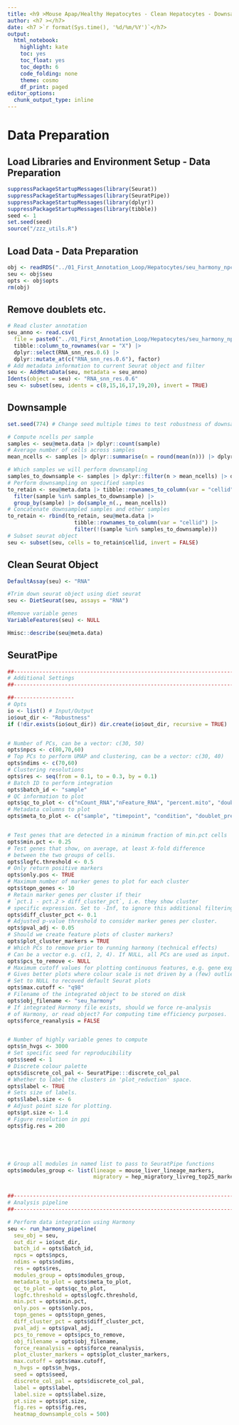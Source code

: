 ```yaml
---
title: <h9 >Mouse Apap/Healthy Hepatocytes - Clean Hepatocytes - Downsample Robusness</h9>
author: <h7 ></h7>   
date: <h7 >`r format(Sys.time(), '%d/%m/%Y')`</h7>
output:
  html_notebook:
    highlight: kate
    toc: yes
    toc_float: yes
    toc_depth: 6
    code_folding: none
    theme: cosmo
    df_print: paged
editor_options: 
  chunk_output_type: inline
---
```



# Data Preparation

## Load Libraries and Environment Setup - Data Preparation

```r
suppressPackageStartupMessages(library(Seurat))
suppressPackageStartupMessages(library(SeuratPipe))
suppressPackageStartupMessages(library(dplyr))
suppressPackageStartupMessages(library(tibble))
seed <- 1
set.seed(seed) 
source("/zzz_utils.R")
```


## Load Data - Data Preparation

```r
obj <- readRDS("../01_First_Annotation_Loop/Hepatocytes/seu_harmony_npcs50.rds")
seu <- obj$seu
opts <- obj$opts
rm(obj)
```


## Remove doublets etc.

```r
# Read cluster annotation
seu_anno <- read.csv(
  file = paste0("../01_First_Annotation_Loop/Hepatocytes/seu_harmony_npcs50/dim50/clusters/seu_meta_res0.6.csv")) |>
  tibble::column_to_rownames(var = "X") |>
  dplyr::select(RNA_snn_res.0.6) |>
  dplyr::mutate_at(c("RNA_snn_res.0.6"), factor)
# Add metadata information to current Seurat object and filter
seu <- AddMetaData(seu, metadata = seu_anno)
Idents(object = seu) <- "RNA_snn_res.0.6"
seu <- subset(seu, idents = c(8,15,16,17,19,20), invert = TRUE)
```


## Downsample

```r
set.seed(774) # Change seed multiple times to test robustness of downsampling

# Compute ncells per sample
samples <- seu@meta.data |> dplyr::count(sample)
# Average number of cells across samples
mean_ncells <- samples |> dplyr::summarise(n = round(mean(n))) |> dplyr::pull(n)

# Which samples we will perform downsampling
samples_to_downsample <- samples |> dplyr::filter(n > mean_ncells) |> dplyr::pull(sample)
# Perform downsampling on specified samples
to_retain <- seu@meta.data |> tibble::rownames_to_column(var = "cellid") |>
  filter(sample %in% samples_to_downsample) |>
  group_by(sample) |> do(sample_n(., mean_ncells))
# Concatenate downsampled samples and other samples
to_retain <- rbind(to_retain, seu@meta.data |>
                     tibble::rownames_to_column(var = "cellid") |>
                     filter(!(sample %in% samples_to_downsample)))
# Subset seurat object
seu <- subset(seu, cells = to_retain$cellid, invert = FALSE)
```



## Clean Seurat Object

```r
DefaultAssay(seu) <- "RNA"

#Trim down seurat object using diet seurat
seu <- DietSeurat(seu, assays = "RNA")

#Remove variable genes
VariableFeatures(seu) <- NULL
```


```r
Hmisc::describe(seu@meta.data)
```



##  SeuratPipe


```r
##-----------------------------------------------------------------------
# Additional Settings
##-----------------------------------------------------------------------

##-------------------
# Opts
io <- list() # Input/Output
io$out_dir <- "Robustness"
if (!dir.exists(io$out_dir)) dir.create(io$out_dir, recursive = TRUE)


# Number of PCs, can be a vector: c(30, 50)
opts$npcs <- c(80,70,60)
# Top PCs to perform UMAP and clustering, can be a vector: c(30, 40)
opts$ndims <- c(70,60)
# Clustering resolutions
opts$res <- seq(from = 0.1, to = 0.3, by = 0.1)
# Batch ID to perform integration
opts$batch_id <- "sample"
# QC information to plot
opts$qc_to_plot <- c("nCount_RNA","nFeature_RNA", "percent.mito", "doublet_score")
# Metadata columns to plot
opts$meta_to_plot <- c("sample", "timepoint", "condition", "doublet_prediction")


# Test genes that are detected in a minimum fraction of min.pct cells
opts$min.pct <- 0.25
# Test genes that show, on average, at least X-fold difference
# between the two groups of cells.
opts$logfc.threshold <- 0.5
# Only return positive markers
opts$only.pos <- TRUE
# Maximum number of marker genes to plot for each cluster
opts$topn_genes <- 10
# Retain marker genes per cluster if their
# `pct.1 - pct.2 > diff_cluster_pct`, i.e. they show cluster
# specific expression. Set to -Inf, to ignore this additional filtering.
opts$diff_cluster_pct <- 0.1
# Adjusted p-value threshold to consider marker genes per cluster.
opts$pval_adj <- 0.05
# Should we create feature plots of cluster markers?
opts$plot_cluster_markers = TRUE
# Which PCs to remove prior to running harmony (technical effects)
# Can be a vector e.g. c(1, 2, 4). If NULL, all PCs are used as input.
opts$pcs_to_remove <- NULL
# Maximum cutoff values for plotting continuous features, e.g. gene expression
# Gives better plots where colour scale is not driven by a (few) outlier cells.
# Set to NULL to recoved default Seurat plots
opts$max.cutoff <- "q98"
# Filename of the integrated object to be stored on disk
opts$obj_filename <- "seu_harmony"
# If integrated Harmony file exists, should we force re-analysis
# of Harmony, or read object? For computing time efficiency purposes.
opts$force_reanalysis = FALSE


# Number of highly variable genes to compute
opts$n_hvgs <- 3000
# Set specific seed for reproducibility
opts$seed <- 1
# Discrete colour palette
opts$discrete_col_pal <- SeuratPipe:::discrete_col_pal
# Whether to label the clusters in 'plot_reduction' space.
opts$label <- TRUE
# Sets size of labels.
opts$label.size <- 6
# Adjust point size for plotting.
opts$pt.size <- 1.4
# Figure resolution in ppi
opts$fig.res = 200





# Group all modules in named list to pass to SeuratPipe functions
opts$modules_group <- list(lineage = mouse_liver_lineage_markers,
                           migratory = hep_migratory_livreg_top25_markers)


##-----------------------------------------------------------------------
# Analysis pipeline
##-----------------------------------------------------------------------

# Perform data integration using Harmony
seu <- run_harmony_pipeline(
  seu_obj = seu,
  out_dir = io$out_dir,
  batch_id = opts$batch_id,
  npcs = opts$npcs,
  ndims = opts$ndims,
  res = opts$res,
  modules_group = opts$modules_group,
  metadata_to_plot = opts$meta_to_plot,
  qc_to_plot = opts$qc_to_plot,
  logfc.threshold = opts$logfc.threshold,
  min.pct = opts$min.pct,
  only.pos = opts$only.pos,
  topn_genes = opts$topn_genes,
  diff_cluster_pct = opts$diff_cluster_pct,
  pval_adj = opts$pval_adj,
  pcs_to_remove = opts$pcs_to_remove,
  obj_filename = opts$obj_filename,
  force_reanalysis = opts$force_reanalysis,
  plot_cluster_markers = opts$plot_cluster_markers,
  max.cutoff = opts$max.cutoff,
  n_hvgs = opts$n_hvgs,
  seed = opts$seed,
  discrete_col_pal = opts$discrete_col_pal,
  label = opts$label,
  label.size = opts$label.size,
  pt.size = opts$pt.size,
  fig.res = opts$fig.res,
  heatmap_downsample_cols = 500)

```


